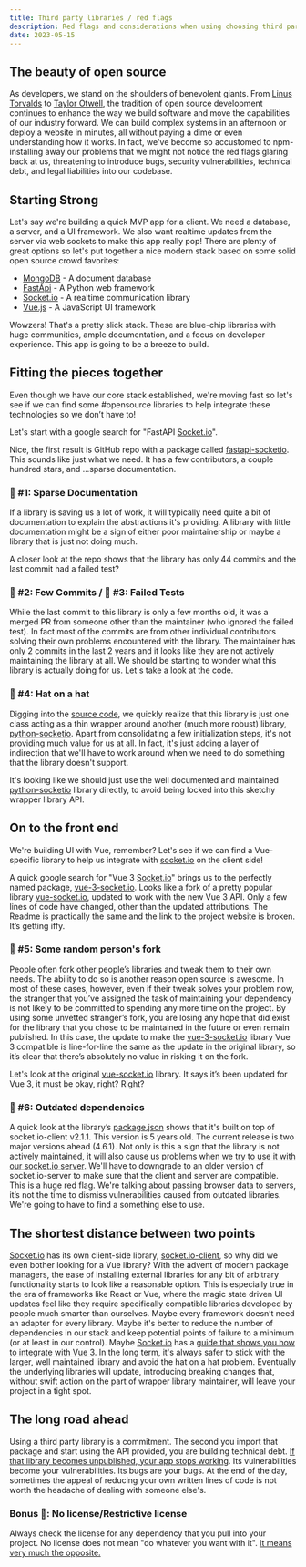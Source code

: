 ```yaml
---
title: Third party libraries / red flags
description: Red flags and considerations when using choosing third party software development libraries.
date: 2023-05-15
---
```


## The beauty of open source

As developers, we stand on the shoulders of benevolent giants. From [Linus Torvalds](https://github.com/torvalds) to [Taylor Otwell](https://github.com/taylorotwell), the tradition of open source development continues to enhance the way we build software and move the capabilities of our industry forward. We can build complex systems in an afternoon or deploy a website in minutes, all without paying a dime or even understanding how it works. In fact, we've become so accustomed to npm-installing away our problems that we might not notice the red flags glaring back at us, threatening to introduce bugs, security vulnerabilities, technical debt, and legal liabilities into our codebase.

## Starting Strong

Let's say we're building a quick MVP app for a client. We need a database, a server, and a UI framework. We also want realtime updates from the server via web sockets to make this app really pop! There are plenty of great options so let's put together a nice modern stack based on some solid open source crowd favorites:

- [MongoDB](https://www.mongodb.com/) - A document database
- [FastApi](https://fastapi.tiangolo.com/) - A Python web framework
- [Socket.io](https://socket.io/) - A realtime communication library
- [Vue.js](https://vuejs.org/) - A JavaScript UI framework

Wowzers! That's a pretty slick stack. These are blue-chip libraries with huge communities, ample documentation, and a focus on developer experience. This app is going to be a breeze to build.

## Fitting the pieces together

Even though we have our core stack established, we're moving fast so let's see if we can find some #opensource libraries to help integrate these technologies so we don’t have to!

Let's start with a google search for "FastAPI [Socket.io](http://socket.io/)".

Nice, the first result is GitHub repo with a package called [fastapi-socketio](https://github.com/pyropy/fastapi-socketio). This sounds like just what we need. It has a few contributors, a couple hundred stars, and ...sparse documentation.

### 🚩 #1: Sparse Documentation

If a library is saving us a lot of work, it will typically need quite a bit of documentation to explain the abstractions it's providing. A library with little documentation might be a sign of either poor maintainership or maybe a library that is just not doing much.

A closer look at the repo shows that the library has only 44 commits and the last commit had a failed test?

### 🚩 #2: Few Commits / 🚩 #3: Failed Tests

While the last commit to this library is only a few months old, it was a merged PR from someone other than the maintainer (who ignored the failed test). In fact most of the commits are from other individual contributors solving their own problems encountered with the library. The maintainer has only 2 commits in the last 2 years and it looks like they are not actively maintaining the library at all. We should be starting to wonder what this library is actually doing for us. Let's take a look at the code.

### 🚩 #4: Hat on a hat

Digging into the [source code](https://github.com/pyropy/fastapi-socketio/blob/master/fastapi_socketio/socket_manager.py), we quickly realize that this library is just one class acting as a thin wrapper around another (much more robust) library, [python-socketio](https://github.com/miguelgrinberg/python-socketio). Apart from consolidating a few initialization steps, it's not providing much value for us at all. In fact, it's just adding a layer of indirection that we'll have to work around when we need to do something that the library doesn't support.

It's looking like we should just use the well documented and maintained [python-socketio](https://github.com/miguelgrinberg/python-socketio) library directly, to avoid being locked into this sketchy wrapper library API.

## On to the front end

We're building UI with Vue, remember? Let's see if we can find a Vue-specific library to help us integrate with [socket.io](http://socket.io/) on the client side!

A quick google search for "Vue 3 [Socket.io](http://socket.io/)" brings us to the perfectly named package, [vue-3-socket.io](https://github.com/kil0ba/Vue-3-Socket.io). Looks like a fork of a pretty popular library [vue-socket.io](https://github.com/MetinSeylan/Vue-Socket.io), updated to work with the new Vue 3 API. Only a few lines of code have changed, other than the updated attributions. The Readme is practically the same and the link to the project website is broken. It’s getting iffy.

### 🚩 #5: Some random person's fork

People often fork other people’s libraries and tweak them to their own needs. The ability to do so is another reason open source is awesome. In most of these cases, however, even if their tweak solves your problem now, the stranger that you’ve assigned the task of maintaining your dependency is not likely to be committed to spending any more time on the project. By using some unvetted stranger’s fork, you are losing any hope that did exist for the library that you chose to be maintained in the future or even remain published. In this case, the update to make the [vue-3-socket.io](http://vue-3-socket.io/) library Vue 3 compatible is line-for-line the same as the update in the original library, so it’s clear that there’s absolutely no value in risking it on the fork.

Let's look at the original [vue-socket.io](http://vue-socket.io/) library. It says it’s been updated for Vue 3, it must be okay, right? Right?

### 🚩 #6: Outdated dependencies

A quick look at the library’s [package.json](https://github.com/MetinSeylan/Vue-Socket.io/blob/master/package.json) shows that it's built on top of socket.io-client v2.1.1. This version is 5 years old. The current release is two major versions ahead (4.6.1). Not only is this a sign that the library is not actively maintained, it will also cause us problems when we [try to use it with our socket.io server](https://socket.io/docs/v3/client-installation/#version-compatibility). We'll have to downgrade to an older version of socket.io-server to make sure that the client and server are compatible. This is a huge red flag. We're talking about passing browser data to servers, it’s not the time to dismiss vulnerabilities caused from outdated libraries. We're going to have to find a something else to use.

## The shortest distance between two points

[Socket.io](http://socket.io/) has its own client-side library, [socket.io-client](https://github.com/socketio/socket.io-client), so why did we even bother looking for a Vue library? With the advent of modern package managers, the ease of installing external libraries for any bit of arbitrary functionality starts to look like a reasonable option. This is especially true in the era of frameworks like React or Vue, where the magic state driven UI updates feel like they require specifically compatible libraries developed by people much smarter than ourselves. Maybe every framework doesn’t need an adapter for every library. Maybe it's better to reduce the number of dependencies in our stack and keep potential points of failure to a minimum (or at least in our control). Maybe [Socket.io](http://socket.io/) has a [guide that shows you how to integrate with Vue 3](https://socket.io/how-to/use-with-vue). In the long term, it's always safer to stick with the larger, well maintained library and avoid the hat on a hat problem. Eventually the underlying libraries will update, introducing breaking changes that, without swift action on the part of wrapper library maintainer, will leave your project in a tight spot.

## The long road ahead

Using a third party library is a commitment. The second you import that package and start using the API provided, you are building technical debt. [If that library becomes unpublished, your app stops working](https://lwn.net/Articles/681410/). Its vulnerabilities become your vulnerabilities. Its bugs are your bugs. At the end of the day, sometimes the appeal of reducing your own written lines of code is not worth the headache of dealing with someone else's.

### Bonus 🚩: No license/Restrictive license

Always check the license for any dependency that you pull into your project. No license does not mean "do whatever you want with it". [It means very much the opposite.](https://choosealicense.com/no-permission/)
